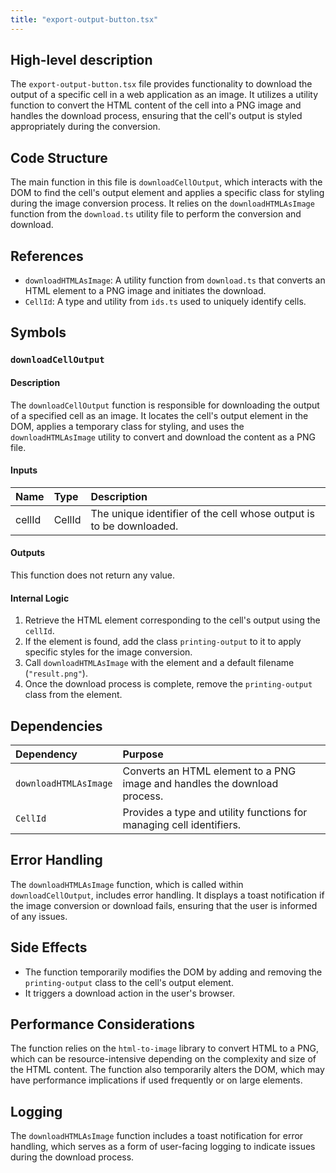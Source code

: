 ```yaml
---
title: "export-output-button.tsx"
---
```


## High-level description

The `export-output-button.tsx` file provides functionality to download the output of a specific cell in a web application as an image. It utilizes a utility function to convert the HTML content of the cell into a PNG image and handles the download process, ensuring that the cell's output is styled appropriately during the conversion.

## Code Structure

The main function in this file is `downloadCellOutput`, which interacts with the DOM to find the cell's output element and applies a specific class for styling during the image conversion process. It relies on the `downloadHTMLAsImage` function from the `download.ts` utility file to perform the conversion and download.

## References

- `downloadHTMLAsImage`: A utility function from `download.ts` that converts an HTML element to a PNG image and initiates the download.
- `CellId`: A type and utility from `ids.ts` used to uniquely identify cells.

## Symbols

### `downloadCellOutput`
#### Description
The `downloadCellOutput` function is responsible for downloading the output of a specified cell as an image. It locates the cell's output element in the DOM, applies a temporary class for styling, and uses the `downloadHTMLAsImage` utility to convert and download the content as a PNG file.

#### Inputs
| Name   | Type   | Description                  |
|:-------|:-------|:-----------------------------|
| cellId | CellId | The unique identifier of the cell whose output is to be downloaded. |

#### Outputs
This function does not return any value.

#### Internal Logic
1. Retrieve the HTML element corresponding to the cell's output using the `cellId`.
2. If the element is found, add the class `printing-output` to it to apply specific styles for the image conversion.
3. Call `downloadHTMLAsImage` with the element and a default filename (`"result.png"`).
4. Once the download process is complete, remove the `printing-output` class from the element.

## Dependencies

| Dependency | Purpose |
|:-----------|:--------|
| `downloadHTMLAsImage` | Converts an HTML element to a PNG image and handles the download process. |
| `CellId` | Provides a type and utility functions for managing cell identifiers. |

## Error Handling

The `downloadHTMLAsImage` function, which is called within `downloadCellOutput`, includes error handling. It displays a toast notification if the image conversion or download fails, ensuring that the user is informed of any issues.

## Side Effects

- The function temporarily modifies the DOM by adding and removing the `printing-output` class to the cell's output element.
- It triggers a download action in the user's browser.

## Performance Considerations

The function relies on the `html-to-image` library to convert HTML to a PNG, which can be resource-intensive depending on the complexity and size of the HTML content. The function also temporarily alters the DOM, which may have performance implications if used frequently or on large elements.

## Logging

The `downloadHTMLAsImage` function includes a toast notification for error handling, which serves as a form of user-facing logging to indicate issues during the download process.